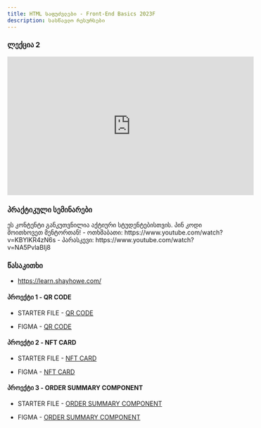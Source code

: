 ```yaml
---
title: HTML საფუძვლები - Front-End Basics 2023F
description: სასწავლო რესურსები
---
```


### ლექცია 2

<iframe width="560" height="315" src="https://www.youtube.com/embed/yZmwNBY2l7s?si=WAlwu90KCf3QTgw6" title="YouTube video player" frameBorder="0" allow="accelerometer; autoplay; clipboard-write; encrypted-media; gyroscope; picture-in-picture; web-share" allowFullScreen></iframe>

### პრაქტიკული სემინარები

<Card>
  <PinCodeProtectedContent>
    <Locked>
      ეს კონტენტი განკუთვნილია აქტიური სტუდენტებისთვის. პინ კოდი მოითხოვეთ
      მენტორთან!
    </Locked>
    <Unlocked>
      - ოთხშაბათი: https://www.youtube.com/watch?v=KBYlKR4zN6s
      - პარასკევი: https://www.youtube.com/watch?v=NA5PvlaBIj8
    </Unlocked>
  </PinCodeProtectedContent>
</Card>

### წასაკითხი

- https://learn.shayhowe.com/

#### პროექტი 1 - QR CODE

- STARTER FILE - [QR CODE](https://drive.google.com/file/d/1eWAB79mdR8XPqJIaUrZiOUVMiFzJyuGX/view)

- FIGMA - [QR CODE](https://www.figma.com/file/8gBUJ5J3dWlyS7STbItlLZ/qr-code-component?type=design&mode=design&t=2ZdSOhRHVTJ0ydaN-0)

#### პროექტი 2 - NFT CARD

- STARTER FILE - [NFT CARD](https://drive.google.com/file/d/1Y1N41ddL6diSlSoOpeMNQkvHofhjbXSd/view?usp=sharing)

- FIGMA - [NFT CARD](https://www.figma.com/file/SYFRvTvTGdCo3iTXxu2kZE/nft-preview-card-component?type=design&node-id=0-59&mode=design&t=z6BMgxQU7rbEr2nI-0)

#### პროექტი 3 - ORDER SUMMARY COMPONENT

- STARTER FILE - [ORDER SUMMARY COMPONENT](https://drive.google.com/file/d/1X5qNCs7MfT_IJ8q1Xw2U9oUu_5BwDCPk/view)

- FIGMA - [ORDER SUMMARY COMPONENT](https://www.figma.com/file/6p3ofsbwTEuB4gJFgqr3KV/order-summary-component?type=design&node-id=0-82&mode=design&t=al5jttqiLYyl1Pw8-0)